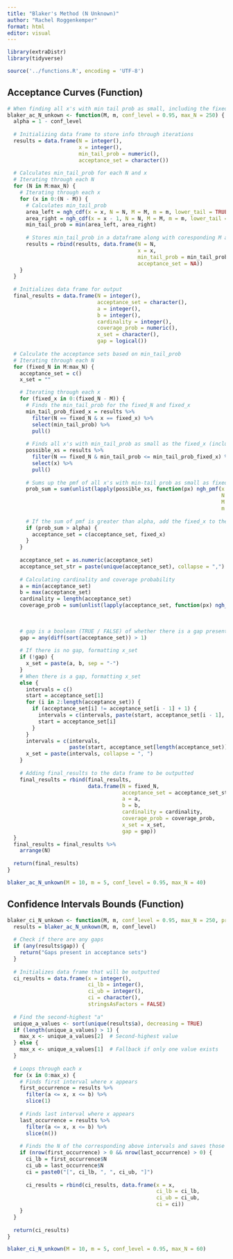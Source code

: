 ```yaml
---
title: "Blaker's Method (N Unknown)"
author: "Rachel Roggenkemper"
format: html
editor: visual
---
```


```r
library(extraDistr)
library(tidyverse)

source('../functions.R', encoding = 'UTF-8')
```

## Acceptance Curves (Function)

```r
# When finding all x's with min tail prob as small, including the fixed_x 
blaker_ac_N_unkown <- function(M, m, conf_level = 0.95, max_N = 250) {
  alpha = 1 - conf_level 
  
  # Initializing data frame to store info through iterations
  results = data.frame(N = integer(), 
                       x = integer(), 
                       min_tail_prob = numeric(), 
                       acceptance_set = character())
  
  # Calculates min_tail_prob for each N and x
  # Iterating through each N
  for (N in M:max_N) {
    # Iterating through each x 
    for (x in 0:(N - M)) {
      # Calculates min_tail_prob
      area_left = ngh_cdf(x = x, N = N, M = M, m = m, lower_tail = TRUE)
      area_right = ngh_cdf(x = x - 1, N = N, M = M, m = m, lower_tail = FALSE)
      min_tail_prob = min(area_left, area_right)
      
      # Stores min_tail_prob in a dataframe along with coresponding M and x
      results = rbind(results, data.frame(N = N, 
                                          x = x,
                                          min_tail_prob = min_tail_prob,
                                          acceptance_set = NA))
    }
  }
  
  # Initializes data frame for output 
  final_results = data.frame(N = integer(), 
                             acceptance_set = character(), 
                             a = integer(), 
                             b = integer(), 
                             cardinality = integer(), 
                             coverage_prob = numeric(), 
                             x_set = character(), 
                             gap = logical())
  
  # Calculate the acceptance sets based on min_tail_prob
  # Iterating through each N
  for (fixed_N in M:max_N) {
    acceptance_set = c()
    x_set = ""

    # Iterating through each x 
    for (fixed_x in 0:(fixed_N - M)) {
      # Finds the min_tail_prob for the fixed_N and fixed_x
      min_tail_prob_fixed_x = results %>% 
        filter(N == fixed_N & x == fixed_x) %>% 
        select(min_tail_prob) %>% 
        pull()
      
      # Finds all x's with min_tail_prob as small as the fixed_x (includes fixed_x)
      possible_xs = results %>% 
        filter(N == fixed_N & min_tail_prob <= min_tail_prob_fixed_x) %>% 
        select(x) %>% 
        pull()
      
      # Sums up the pmf of all x's with min-tail prob as small as fixed_x
      prob_sum = sum(unlist(lapply(possible_xs, function(px) ngh_pmf(x = px, 
                                                                     N = fixed_N, 
                                                                     M = M, 
                                                                     m = m))))
      
      # If the sum of pmf is greater than alpha, add the fixed_x to the acceptance set 
      if (prob_sum > alpha) {
        acceptance_set = c(acceptance_set, fixed_x)
      }
    }
  
    acceptance_set = as.numeric(acceptance_set)
    acceptance_set_str = paste(unique(acceptance_set), collapse = ",")
    
    # Calculating cardinality and coverage probability 
    a = min(acceptance_set)
    b = max(acceptance_set)
    cardinality = length(acceptance_set)
    coverage_prob = sum(unlist(lapply(acceptance_set, function(px) ngh_pmf(x = px, 
                                                                           N = fixed_N, 
                                                                           M = M, 
                                                                           m = m))))
    # gap is a boolean (TRUE / FALSE) of whether there is a gap present in acceptance set
    gap = any(diff(sort(acceptance_set)) > 1)
    
    # If there is no gap, formatting x_set
    if (!gap) {
      x_set = paste(a, b, sep = "-")
    } 
    # When there is a gap, formatting x_set 
    else {
      intervals = c()
      start = acceptance_set[1]
      for (i in 2:length(acceptance_set)) {
        if (acceptance_set[i] != acceptance_set[i - 1] + 1) {
          intervals = c(intervals, paste(start, acceptance_set[i - 1], sep = "-"))
          start = acceptance_set[i]
        }
      }
      intervals = c(intervals, 
                    paste(start, acceptance_set[length(acceptance_set)], sep = "-"))
      x_set = paste(intervals, collapse = ", ")
    }
    
    # Adding final_results to the data frame to be outputted 
    final_results = rbind(final_results, 
                          data.frame(N = fixed_N, 
                                     acceptance_set = acceptance_set_str, 
                                     a = a, 
                                     b = b, 
                                     cardinality = cardinality, 
                                     coverage_prob = coverage_prob, 
                                     x_set = x_set, 
                                     gap = gap))
  }
  final_results = final_results %>%
    arrange(N)
  
  return(final_results)
}
```

```r
blaker_ac_N_unkown(M = 10, m = 5, conf_level = 0.95, max_N = 40)
```

## Confidence Intervals Bounds (Function)

```r
blaker_ci_N_unkown <- function(M, m, conf_level = 0.95, max_N = 250, procedure = "MST") {
  results = blaker_ac_N_unkown(M, m, conf_level)
  
  # Check if there are any gaps
  if (any(results$gap)) {
    return("Gaps present in acceptance sets")
  }
  
  # Initializes data frame that will be outputted 
  ci_results = data.frame(x = integer(), 
                          ci_lb = integer(), 
                          ci_ub = integer(), 
                          ci = character(),
                          stringsAsFactors = FALSE)
  
  # Find the second-highest "a"
  unique_a_values <- sort(unique(results$a), decreasing = TRUE)
  if (length(unique_a_values) > 1) {
    max_x <- unique_a_values[2]  # Second-highest value
  } else {
    max_x <- unique_a_values[1]  # Fallback if only one value exists
  }
  
  # Loops through each x 
  for (x in 0:max_x) {
    # Finds first interval where x appears 
    first_occurrence = results %>% 
      filter(a <= x, x <= b) %>% 
      slice(1)
    
    # Finds last interval where x appears 
    last_occurrence = results %>% 
      filter(a <= x, x <= b) %>% 
      slice(n())
    
    # Finds the N of the corresponding above intervals and saves those as the CI bounds
    if (nrow(first_occurrence) > 0 && nrow(last_occurrence) > 0) {
      ci_lb = first_occurrence$N
      ci_ub = last_occurrence$N
      ci = paste0("[", ci_lb, ", ", ci_ub, "]")
      
      ci_results = rbind(ci_results, data.frame(x = x, 
                                                ci_lb = ci_lb, 
                                                ci_ub = ci_ub, 
                                                ci = ci))
    }
  }
  
  return(ci_results)
}
```

```r
blaker_ci_N_unkown(M = 10, m = 5, conf_level = 0.95, max_N = 60)
```
